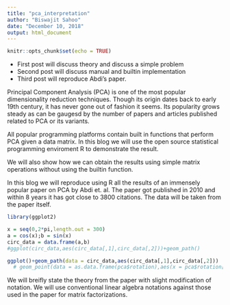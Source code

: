 ```yaml
---
title: "pca_interpretation"
author: "Biswajit Sahoo"
date: "December 10, 2018"
output: html_document
---
```


```r
knitr::opts_chunk$set(echo = TRUE)
```
* First post will discuss theory and discuss a simple problem
* Second post will discuss manual and builtin implementation
* Third post will reproduce Abdi's paper.

Principal Component Analysis (PCA) is one of the most popular dimensionality reduction techniques. Though its origin dates back to early 19th century, it has never gone out of fashion it seems. Its popularity grows steady as can be gaugesd by the number of papers and articles published related to PCA or its variants. 

All popular programming platforms contain built in functions that perform PCA given a data matrix. In this blog we will use the open source statistical programming enviroment R to demonstrate the result.

We will also show how we can obtain the results using simple matrix operations without using the builtin function. 

In this blog we will reproduce using R all the results of an immensely popular paper on PCA by Abdi et. al. The paper got published in 2010 and within 8 years it has got close to 3800 citations. The data will be taken from the paper itself.
```r
library(ggplot2)
```

```r
x = seq(0,2*pi,length.out = 300)
a = cos(x);b = sin(x)
circ_data = data.frame(a,b)
#ggplot(circ_data,aes(circ_data[,1],circ_data[,2]))+geom_path()

ggplot()+geom_path(data = circ_data,aes(circ_data[,1],circ_data[,2]))
  # geom_point(data = as.data.frame(pca$rotation),aes(x = pca$rotation[,1],y = pca$rotation[,2]),col = "red")+geom_text_repel()
```
We will breifly state the theory from the paper with slight modification of notation. We will use conventional linear algebra notations against those used in the paper for matrix factorizations.
